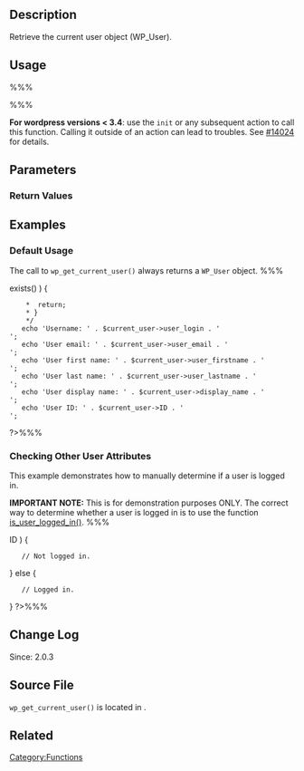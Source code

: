 {{Languages|
{{en|Function Reference/wp get current user}}
{{ru|Справочник по функциям/wp get current user}}
{{ko|함수 레퍼런스/wp get current user}}
}}

== Description ==
Retrieve the current user object (WP_User).

== Usage ==
%%%<?php wp_get_current_user(); ?>%%%

'''For wordpress versions &lt; 3.4''': use the <tt>init</tt> or any subsequent action to call this function. Calling it outside of an action can lead to troubles. See [http://core.trac.wordpress.org/ticket/14024 #14024] for details.

== Parameters ==
{{Parameter|none|none|This function does not accept any parameters.|none|none}}

=== Return Values ===
{{Return|WP_User|object|[[Class_Reference/WP_User|WP_User]] object where it can be retrieved using member variables. Attribute <tt>ID</tt> will show <tt>0</tt> if there is no user.}}

== Examples ==

=== Default Usage ===
The call to <tt>wp_get_current_user()</tt> always returns a <tt>WP_User</tt> object.
%%%
<?php
	$current_user = wp_get_current_user();
	/**
	 * @example Safe usage:
	 * $current_user = wp_get_current_user();
	 * if ( ! $current_user->exists() ) {
	 * 	return;
	 * }
	 */
	echo 'Username: ' . $current_user->user_login . '<br />';
	echo 'User email: ' . $current_user->user_email . '<br />';
	echo 'User first name: ' . $current_user->user_firstname . '<br />';
	echo 'User last name: ' . $current_user->user_lastname . '<br />';
	echo 'User display name: ' . $current_user->display_name . '<br />';
	echo 'User ID: ' . $current_user->ID . '<br />';
?>%%%

===Checking Other User Attributes===
This example demonstrates how to manually determine if a user is logged in.

'''IMPORTANT NOTE:''' This is for demonstration purposes ONLY. The correct way to determine whether a user is logged in is to use the function [[Function_Reference/is_user_logged_in|is_user_logged_in()]]. 
%%%
<?php
$current_user = wp_get_current_user();
if ( 0 == $current_user->ID ) {
	// Not logged in.
} else {
	// Logged in.
}
?>%%%

== Change Log ==
Since: 2.0.3

== Source File ==
<tt>wp_get_current_user()</tt> is located in {{Trac|wp-includes/pluggable.php}}.

== Related ==

{{Current User Tags}}

{{Get User Tags}}

{{Tag Footer}}

[[Category:Functions]]
